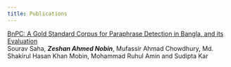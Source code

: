 ```yaml
---
title: Publications
---
```


[BnPC: A Gold Standard Corpus for Paraphrase Detection in Bangla, and its Evaluation](https://comparable.limsi.fr/bucc2024/pdf/2024.bucc-1.8.pdf)  
Sourav Saha, ***Zeshan Ahmed Nobin***, Mufassir Ahmad Chowdhury, Md. Shakirul Hasan Khan Mobin, Mohammad Ruhul Amin and Sudipta Kar